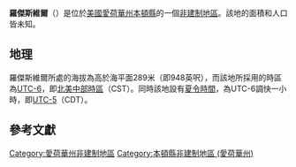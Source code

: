 {{noteTA
|G1=USState
|G2=地名
|G3=Unit
}}
{{Infobox settlement
|official_name            = 羅傑斯維爾
|native_name = Rogersville
|settlement_type          = [[非建制地區|非建制地區]]
|image_skyline            = 
|imagesize                = 
|image_map                = 
|mapsize                  = 
|pushpin_map              = USA Iowa
|pushpin_label            = 羅傑斯維爾
|pushpin_label_position   = top
|pushpin_map_caption      = 羅傑斯維爾在愛荷華州的位置
|subdivision_type         = [[世界政區索引|國家]]
|subdivision_type1        = [[美国州份|州份]]
|subdivision_type2        = [[愛荷華州行政区划|縣]]
|subdivision_name         = [[美国|美国]]
|subdivision_name1        = [[愛荷華州|愛荷華州]]
|subdivision_name2        = [[本頓縣_(愛荷華州)|本頓縣]]
|elevation_ft             = 948
|elevation_m              = 289
|area_total_km2           = 
|area_total_sq_mi         = 
|area_land_km2            = 
|area_land_sq_mi          = 
|area_water_km2           = 
|area_water_sq_mi         = 
|population_as_of         = 2010
|population_footnotes     = 
|population_total         = 
|population_metro         = 
|population_density_km2   = auto
|population_density_sq_mi = auto
|timezone                 = [[北美中部时区|北美中部时区]]
|utc_offset               = -6
|coordinates              = {{coord|42|06|31|N|92|13|54|W|display=inline,title}}
| coor_pinpoint           = 
| coordinates_footnotes   = 
|timezone_DST             = CDT
|utc_offset_DST           = -5
|postal_code_type         = [[美國郵區編號|郵區編號]]
|postal_code              = 
|area_code                = {{link-en|电话区号319|Area code 319|319}}
|blank_name = [[地名信息系统|GNIS ID]]
|blank_info = 464183<ref name="GNIS">{{cite gnis|464183|Rogersville}}</ref>
}}
'''羅傑斯維爾'''（{{lang-en|Rogersville}}）是位於[[美國|美國]][[愛荷華州|愛荷華州]][[本頓縣_(愛荷華州)|本頓縣]]的一個[[非建制地區|非建制地區]]。該地的面積和人口皆未知。

== 地理 ==
羅傑斯維爾所處的海拔為高於海平面289米（即948英呎），而該地所採用的時區為[[UTC-6|UTC-6]]，即[[北美中部時區|北美中部時區]]（CST）。同時該地設有[[夏令時間|夏令時間]]，為UTC-6調快一小時，即[[UTC-5|UTC-5]]（CDT）。

== 參考文獻 ==
{{reflist}}

{{本頓縣 (愛荷華州)}}

{{DEFAULTSORT:Rogersville}}
[[Category:愛荷華州非建制地區|Category:愛荷華州非建制地區]]
[[Category:本頓縣非建制地區_(愛荷華州)|Category:本頓縣非建制地區 (愛荷華州)]]

{{Iowa-geo-stub}}